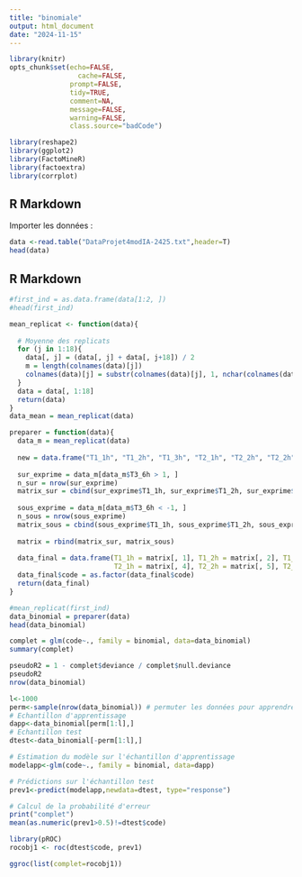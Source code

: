 ```yaml
---
title: "binomiale"
output: html_document
date: "2024-11-15"
---
```


```r
library(knitr)
opts_chunk$set(echo=FALSE,
	             cache=FALSE,
               prompt=FALSE,
               tidy=TRUE,
               comment=NA,
               message=FALSE,
               warning=FALSE,
               class.source="badCode")

library(reshape2)
library(ggplot2)
library(FactoMineR)
library(factoextra)
library(corrplot)
```

## R Markdown

Importer les données :

```r
data <-read.table("DataProjet4modIA-2425.txt",header=T)
head(data)
```



## R Markdown


```r
#first_ind = as.data.frame(data[1:2, ])
#head(first_ind)

mean_replicat <- function(data){
  
  # Moyenne des replicats
  for (j in 1:18){
    data[, j] = (data[, j] + data[, j+18]) / 2
    m = length(colnames(data)[j])
    colnames(data)[j] = substr(colnames(data)[j], 1, nchar(colnames(data)[j]) - 3)
  }
  data = data[, 1:18]
  return(data)
}
data_mean = mean_replicat(data)

preparer = function(data){
  data_m = mean_replicat(data)
  
  new = data.frame("T1_1h", "T1_2h", "T1_3h", "T2_1h", "T2_2h", "T2_2h", "code")
    
  sur_exprime = data_m[data_m$T3_6h > 1, ]
  n_sur = nrow(sur_exprime)
  matrix_sur = cbind(sur_exprime$T1_1h, sur_exprime$T1_2h, sur_exprime$T1_3h, sur_exprime$T2_1h, sur_exprime$T2_2h, sur_exprime$T2_3h, rep(1, n_sur))
    
  sous_exprime = data_m[data_m$T3_6h < -1, ]
  n_sous = nrow(sous_exprime)
  matrix_sous = cbind(sous_exprime$T1_1h, sous_exprime$T1_2h, sous_exprime$T1_3h, sous_exprime$T2_1h, sous_exprime$T2_2h, sous_exprime$T2_3h, rep(0, n_sous))
  
  matrix = rbind(matrix_sur, matrix_sous)
  
  data_final = data.frame(T1_1h = matrix[, 1], T1_2h = matrix[, 2], T1_3h = matrix[, 3], 
                          T2_1h = matrix[, 4], T2_2h = matrix[, 5], T2_3h = matrix[, 6], code = matrix[, 7])
  data_final$code = as.factor(data_final$code)
  return(data_final)
}

#mean_replicat(first_ind)
data_binomial = preparer(data)
head(data_binomial)
```


```r
complet = glm(code~., family = binomial, data=data_binomial)
summary(complet)

```
```r
pseudoR2 = 1 - complet$deviance / complet$null.deviance
pseudoR2
nrow(data_binomial)
```


```r
l<-1000
perm<-sample(nrow(data_binomial)) # permuter les données pour apprendre sur tt le domaine
# Echantillon d'apprentissage
dapp<-data_binomial[perm[1:l],]
# Echantillon test
dtest<-data_binomial[-perm[1:l],]

# Estimation du modèle sur l'échantillon d'apprentissage
modelapp<-glm(code~., family = binomial, data=dapp)

# Prédictions sur l'échantillon test
prev1<-predict(modelapp,newdata=dtest, type="response")

# Calcul de la probabilité d'erreur
print("complet")
mean(as.numeric(prev1>0.5)!=dtest$code)

```


```r
library(pROC)
rocobj1 <- roc(dtest$code, prev1)

ggroc(list(complet=rocobj1))
```
